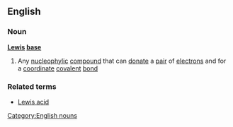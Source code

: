 ==English==
===Noun===
{{wikipedia}}
'''[[Lewis]] [[base]]'''
#{{chemistry}} Any [[nucleophylic]] [[compound]] that can [[donate]] a [[pair]] of [[electron]]s and for a [[coordinate]] [[covalent]] [[bond]]
===Related terms===
*[[Lewis acid]]
[[Category:English nouns]]